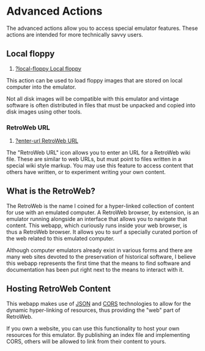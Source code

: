 = Advanced Actions =

The advanced actions allow you to access special emulator features. These actions are intended for more technically savvy users.

== Local floppy ==

<div class="icons float-right">
# [[?local-floppy           Local floppy]]
</div>

This action can be used to load floppy images that are stored on local computer into the emulator.

Not all disk images will be compatible with this emulator and vintage software is often distributed in files that must be unpacked and copied into disk images using other tools.

=== RetroWeb URL ===

<div class="icons float-right">
# [[?enter-url              RetroWeb URL]]
</div>

The "RetroWeb URL" icon allows you to enter an URL for a RetroWeb wiki file. These are similar to web URLs, but must point to files written in a special wiki style markup. You may use this feature to access content that others have written, or to experiment writing your own content.

== What is the RetroWeb? ==

The RetroWeb is the name I coined for a hyper-linked collection of content for use with an emulated computer. A RetroWeb browser, by extension, is an emulator running alongside an interface that allows you to navigate that content. This webapp, which curiously runs inside your web browser, is thus a RetroWeb browser. It allows you to surf a specially curated portion of the web related to this emulated computer.

Although computer emulators already exist in various forms and there are many web sites devoted to the preservation of historical software, I believe this webapp represents the first time that the means to find software and documentation has been put right next to the means to interact with it.

== Hosting RetroWeb Content ==

This webapp makes use of [http://www.json.org/ JSON] and [http://enable-cors.org CORS] technologies to allow for the dynamic hyper-linking of resources, thus providing the "web" part of RetroWeb.

If you own a website, you can use this functionality to host your own resources for this emulator. By publishing an index file and implementing CORS, others will be allowed to link from their content to yours.
